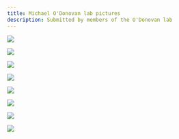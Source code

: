```yaml
---
title: Michael O'Donovan lab pictures
description: Submitted by members of the O'Donovan lab
---
```


::: {layout-ncol=3}
![](images/evelyne May 2005.jpg){.lightbox group="gallery" fig-alt="evelyne May 2005"}

![](images/evelyne-May-2005.jpg){.lightbox group="gallery" fig-alt="evelyne-May-2005"}

![](images/Evelyne-Elliott-Hirshhorn.jpg){.lightbox group="gallery" fig-alt="Evelyne-Elliott-Hirshhorn"}

![](images/Agnes-and-Evelyne.png){.lightbox group="gallery" fig-alt="Agnes-and-Evelyne"}

![](images/Marco Ariel, Evelyne and Joel.jpg){.lightbox group="gallery" fig-alt="Marco Ariel, Evelyne and Joel"}

![](images/Evelyne Elliott Hirshhorn.jpg){.lightbox group="gallery" fig-alt="Evelyne Elliott Hirshhorn"}

![](images/Marco-Ariel,-Evelyne-and-Joel.jpg){.lightbox group="gallery" fig-alt="Marco-Ariel,-Evelyne-and-Joel"}

![](images/Agnes and Evelyne.png){.lightbox group="gallery" fig-alt="Agnes and Evelyne"}
:::